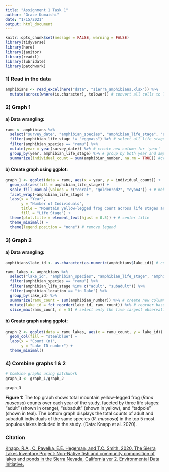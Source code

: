 ```yaml
---
title: "Assignment 1 Task 1"
author: "Grace Kumaishi"
date: "1/15/2021"
output: html_document
---
```


```r
knitr::opts_chunk$set(message = FALSE, warning = FALSE)
library(tidyverse)
library(here)
library(janitor)
library(readxl)
library(lubridate)
library(patchwork)
```

### 1) Read in the data

```r
amphibians <- read_excel(here("data", "sierra_amphibians.xlsx")) %>% 
  mutate(across(where(is.character), tolower)) # convert all cells to lower case
```

### 2) Graph 1

#### a) Data wrangling:

```r
ramu <- amphibians %>% 
  select("survey_date", "amphibian_species", "amphibian_life_stage", "amphibian_number") %>% 
  filter(amphibian_life_stage != "eggmass") %>% # select all life stages but eggmass
  filter(amphibian_species == "ramu") %>% 
  mutate(year = year(survey_date)) %>% # create new column for 'year'
  group_by(year, amphibian_life_stage) %>% # group by both year and amphibian life stage in preparation for summing all counts
  summarize(individual_count = sum(amphibian_number, na.rm = TRUE)) #create new column of sum amphibian number counts accross year and life stage
```

#### b) Create graph using ggplot:

```r
graph_1 <- ggplot(data = ramu, aes(x = year, y = individual_count)) +
  geom_col(aes(fill = amphibian_life_stage)) +
  scale_fill_manual(values = c("coral", "goldenrod2", "cyan4")) + # make sure to use 'fill' not 'color'
  facet_wrap(~amphibian_life_stage) +
  labs(x = "Year",
       y = "Number of Individuals",
       title = "Mountain yellow-legged frog count across life stages and location",
       fill = "Life Stage") +
  theme(plot.title = element_text(hjust = 0.5)) + # center title
  theme_minimal() +
  theme(legend.position = "none") # remove legend
``` 

### 3) Graph 2

#### a) Data wrangling:

```r
amphibians$lake_id <- as.character(as.numeric(amphibians$lake_id)) # convert from numeric to character class in order to use 'fct_reorder()'

ramu_lakes <- amphibians %>% 
  select("lake_id", "amphibian_species", "amphibian_life_stage", "amphibian_number", "amphibian_location") %>% 
  filter(amphibian_species == "ramu") %>% 
  filter(amphibian_life_stage %in% c("adult", "subadult")) %>% 
  filter(amphibian_location == "in lake") %>% 
  group_by(lake_id) %>% 
  summarize(ramu_count = sum(amphibian_number)) %>% # create new column showing containing sum of adults and subadults in each lake
  mutate(lake_id = fct_reorder(lake_id, ramu_count)) %>% # reorder based on counts
  slice_max(ramu_count, n = 5) # select only the five largest observations
```

#### b) Create graph using ggplot:

```r
graph_2 <- ggplot(data = ramu_lakes, aes(x = ramu_count, y = lake_id)) +
  geom_col(fill = "steelblue") +
  labs(x = "Count (n)",
       y = "Lake ID number") +
  theme_minimal()
```

### 4) Combine graphs 1 & 2 

```r
# Combine graphs using patchwork
graph_3 <- graph_1/graph_2

graph_3
```
**Figure 1:** The top graph shows total mountain yellow-legged frog (*Rana muscosa*) counts over each year of the study, faceted by three life stages: "adult" (shown in orange), "subadult" (shown in yellow), and "tadpole" (shown in teal). The bottom graph displays the total counts of adult and subadult individuals of the same species (*R. muscosa*) in the top 5 most populous lakes included in the study. (Data: Knapp et al. 2020).

### Citation
[Knapp, R.A., C. Pavelka, E.E. Hegeman, and T.C. Smith. 2020. The Sierra Lakes Inventory Project: Non-Native fish and community composition of lakes and ponds in the Sierra Nevada, California ver 2. Environmental Data Initiative.](https://doi.org/10.6073/pasta/d835832d7fd00d9e4466e44eea87fab3)

